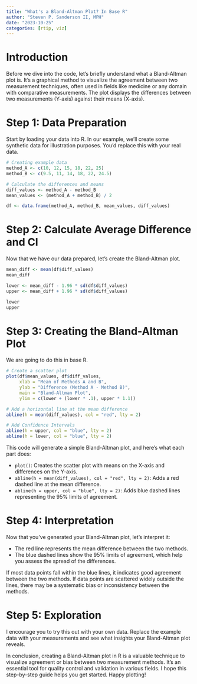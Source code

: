 ```yaml
---
title: "What's a Bland-Altman Plot? In Base R"
author: "Steven P. Sanderson II, MPH"
date: "2023-10-25"
categories: [rtip, viz]
---
```


# Introduction

Before we dive into the code, let's briefly understand what a Bland-Altman plot is. It's a graphical method to visualize the agreement between two measurement techniques, often used in fields like medicine or any domain with comparative measurements. The plot displays the differences between two measurements (Y-axis) against their means (X-axis).

# Step 1: Data Preparation

Start by loading your data into R. In our example, we'll create some synthetic data for illustration purposes. You'd replace this with your real data.

```r
# Creating example data
method_A <- c(10, 12, 15, 18, 22, 25)
method_B <- c(9.5, 11, 14, 18, 22, 24.5)

# Calculate the differences and means
diff_values <- method_A - method_B
mean_values <- (method_A + method_B) / 2

df <- data.frame(method_A, method_B, mean_values, diff_values)
```

# Step 2: Calculate Average Difference and CI

Now that we have our data prepared, let's create the Bland-Altman plot.

```r
mean_diff <- mean(df$diff_values)
mean_diff

lower <- mean_diff - 1.96 * sd(df$diff_values)
upper <- mean_diff + 1.96 * sd(df$diff_values)

lower
upper
```

# Step 3: Creating the Bland-Altman Plot

We are going to do this in base R.

```r
# Create a scatter plot
plot(df$mean_values, df$diff_values, 
     xlab = "Mean of Methods A and B",
     ylab = "Difference (Method A - Method B)",
     main = "Bland-Altman Plot",
     ylim = c(lower + (lower * .1), upper * 1.1))

# Add a horizontal line at the mean difference
abline(h = mean(diff_values), col = "red", lty = 2)

# Add Confidence Intervals
abline(h = upper, col = "blue", lty = 2)
abline(h = lower, col = "blue", lty = 2)
```

This code will generate a simple Bland-Altman plot, and here's what each part does:

- `plot()`: Creates the scatter plot with means on the X-axis and differences on the Y-axis.
- `abline(h = mean(diff_values), col = "red", lty = 2)`: Adds a red dashed line at the mean difference.
- `abline(h = upper, col = "blue", lty = 2)`: Adds blue dashed lines representing the 95% limits of agreement.

# Step 4: Interpretation

Now that you've generated your Bland-Altman plot, let's interpret it:

- The red line represents the mean difference between the two methods.
- The blue dashed lines show the 95% limits of agreement, which help you assess the spread of the differences.

If most data points fall within the blue lines, it indicates good agreement between the two methods. If data points are scattered widely outside the lines, there may be a systematic bias or inconsistency between the methods.

# Step 5: Exploration

I encourage you to try this out with your own data. Replace the example data with your measurements and see what insights your Bland-Altman plot reveals.

In conclusion, creating a Bland-Altman plot in R is a valuable technique to visualize agreement or bias between two measurement methods. It's an essential tool for quality control and validation in various fields. I hope this step-by-step guide helps you get started. Happy plotting!
